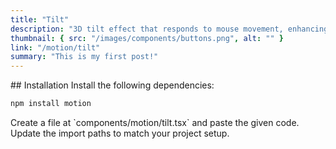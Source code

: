 ```yaml
---
title: "Tilt"
description: "3D tilt effect that responds to mouse movement, enhancing UI elements with a dynamic depth effect, customizable rotation factors and spring options."
thumbnail: { src: "/images/components/buttons.png", alt: "" }
link: "/motion/tilt"
summary: "This is my first post!"
---
```


<ComponentPreview name="tilt-demo" />
## Installation

<Steps>
<Step>
Install the following dependencies:
</Step>

```bash
npm install motion
```

<Step>
Create a file at `components/motion/tilt.tsx` and paste the given code.
</Step>

<CollapsibleSource name="tilt" />
<Step>Update the import paths to match your project setup.</Step>

</Steps>
